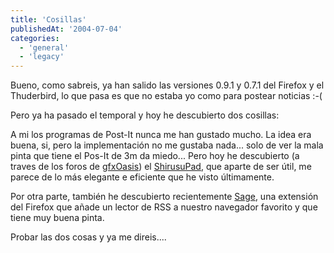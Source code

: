```yaml
---
title: 'Cosillas'
publishedAt: '2004-07-04'
categories:
  - 'general'
  - 'legacy'
---
```


Bueno, como sabreis, ya han salido las versiones 0.9.1 y 0.7.1 del Firefox y el Thuderbird, lo que pasa es que no estaba yo como para postear noticias :-(

Pero ya ha pasado el temporal y hoy he descubierto dos cosillas:

A mi los programas de Post-It nunca me han gustado mucho. La idea era buena, si, pero la implementación no me gustaba nada... solo de ver la mala pinta que tiene el Pos-It de 3m da miedo... Pero hoy he descubierto (a traves de los foros de [gfxOasis](http://www.gfxoasis.com/)) el [ShirusuPad](http://www.shirusupad.tk/), que aparte de ser útil, me parece de lo más elegante e eficiente que he visto últimamente.

Por otra parte, también he descubierto recientemente [Sage](http://sage.mozdev.org/), una extensión del Firefox que añade un lector de RSS a nuestro navegador favorito y que tiene muy buena pinta.

Probar las dos cosas y ya me direis....
